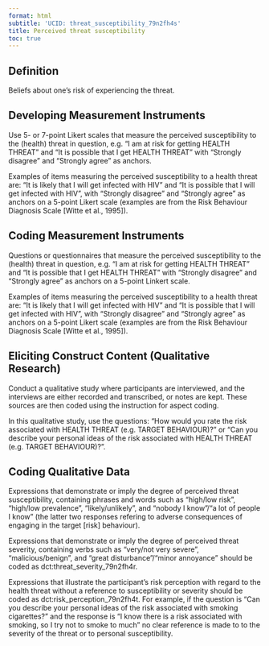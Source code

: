 ```yaml
---
format: html
subtitle: 'UCID: threat_susceptibility_79n2fh4s'
title: Perceived threat susceptibility
toc: true
---
```


## Definition

Beliefs about one’s risk of experiencing the threat.

## Developing Measurement Instruments

Use 5- or 7-point Likert scales that measure the perceived susceptibility to the (health) threat in question, e.g. "I am at risk for getting HEALTH THREAT"  and "It is possible that I get HEALTH THREAT" with "Strongly disagree" and "Strongly agree" as anchors.

Examples of items measuring the perceived susceptibility to a health threat are: "It is likely that I will get infected with HIV" and "It is possible that I will get infected with HIV", with "Strongly disagree" and "Strongly agree" as anchors on a 5-point Likert scale (examples are from the Risk Behaviour Diagnosis Scale [Witte et al., 1995]).


## Coding Measurement Instruments

Questions or questionnaires that measure the perceived susceptibility to the (health) threat in question, e.g. "I am at risk for getting HEALTH THREAT" and "It is possible that I get HEALTH THREAT"  with "Strongly disagree" and "Strongly agree" as anchors on a 5-point Linkert scale.

Examples of items measuring the perceived susceptibility to a health threat are: "It is likely that I will get infected with HIV" and "It is possible that I will get infected with HIV", with "Strongly disagree" and "Strongly agree" as anchors on a 5-point Likert scale (examples are from the Risk Behaviour Diagnosis Scale [Witte et al., 1995]).


## Eliciting Construct Content (Qualitative Research)

Conduct a qualitative study where participants are interviewed, and the interviews are either recorded and transcribed, or notes are kept. These sources are then coded using the instruction for aspect coding.

In this qualitative study, use the questions: "How would you rate the risk associated with HEALTH THREAT (e.g. TARGET BEHAVIOUR)?" or "Can you describe your personal ideas of the risk associated with HEALTH THREAT (e.g. TARGET BEHAVIOUR)?".


## Coding Qualitative Data

Expressions that demonstrate or imply the degree of perceived threat susceptibility, containing phrases and words such as "high/low risk", "high/low prevalence", "likely/unlikely", and "nobody I know"/"a lot of people I know" (the latter two responses refering to adverse consequences of engaging in the target [risk] behaviour). 

Expressions that demonstrate or imply the degree of perceived threat severity, containing verbs such as "very/not very severe",  "malicious/benign", and "great disturbance"/"minor annoyance" should be coded as dct:threat_severity_79n2fh4r.  

Expressions that illustrate the participant's risk perception with regard to the health threat without a reference to susceptibility or severity should be coded as dct:risk_perception_79n2fh4t. For example, if the question is "Can you describe your personal ideas of the risk associated with smoking cigarettes?" and the response is "I know there is a risk associated with smoking, so I try not to smoke to much" no clear reference is made to to the severity of the threat or to personal susceptibility.


